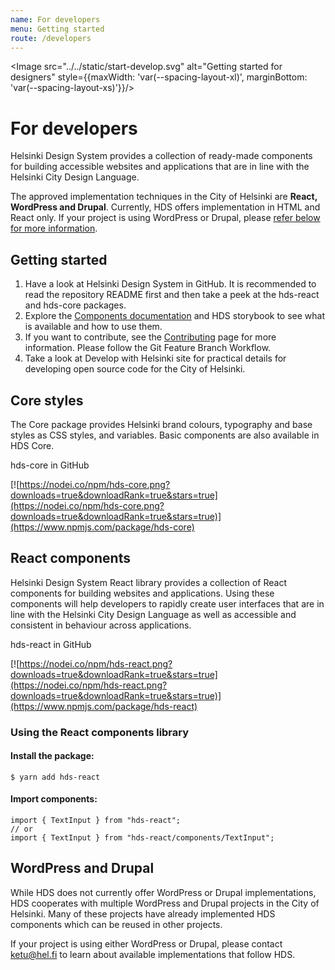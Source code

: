 ```yaml
---
name: For developers
menu: Getting started
route: /developers
---
```




<Image src="../../static/start-develop.svg" alt="Getting started for designers"  style={{maxWidth: 'var(--spacing-layout-xl)', marginBottom: 'var(--spacing-layout-xs)'}}/>

# For developers

<LargeParagraph>Helsinki Design System provides a collection of ready-made components for building accessible websites and applications that are in line with the Helsinki City Design Language.</LargeParagraph>

The approved implementation techniques in the City of Helsinki are **React, WordPress and Drupal**. Currently, HDS offers implementation in HTML and React only. If your project is using WordPress or Drupal, please [refer below for more information](#wordpress-and-drupal).

## Getting started

1. Have a look at <Link href="https://github.com/City-of-Helsinki/helsinki-design-system" external>Helsinki Design System in GitHub</Link>. It is recommended to read the <Link href="https://github.com/City-of-Helsinki/helsinki-design-system/blob/master/packages/react/README.md" external>repository README</Link> first and then take a peek at the <Link href="https://github.com/City-of-Helsinki/helsinki-design-system/tree/master/packages/react" external>hds-react</Link> and <Link href="https://github.com/City-of-Helsinki/helsinki-design-system/tree/master/packages/core" external>hds-core</Link> packages.
2. Explore the [Components documentation](/components "Components") and <Link href="https://city-of-helsinki.github.io/helsinki-design-system/storybook/core/">HDS storybook</Link> to see what is available and how to use them.
3. If you want to contribute, see the [Contributing](/contributing/before-contributing "Contributing") page for more information. Please follow the <Link href="https://www.atlassian.com/git/tutorials/comparing-workflows/feature-branch-workflow" external>Git Feature Branch Workflow</Link>.
4. Take a look at <Link href="https://dev.hel.fi/" external>Develop with Helsinki site</Link> for practical details for developing open source code for the City of Helsinki.

## Core styles
The Core package provides Helsinki brand colours, typography and base styles as CSS styles, and variables. Basic components are also available in HDS Core.

<Link href="https://github.com/City-of-Helsinki/helsinki-design-system/tree/master/packages/core" external>hds-core in GitHub</Link>

[![https://nodei.co/npm/hds-core.png?downloads=true&downloadRank=true&stars=true](https://nodei.co/npm/hds-core.png?downloads=true&downloadRank=true&stars=true)](https://www.npmjs.com/package/hds-core)

## React components
Helsinki Design System React library provides a collection of React components for building websites and applications. Using these components will help developers to rapidly create user interfaces that are in line with the Helsinki City Design Language as well as accessible and consistent in behaviour across applications.

<Link href="https://github.com/City-of-Helsinki/helsinki-design-system/tree/master/packages/react" external>hds-react in GitHub</Link>

[![https://nodei.co/npm/hds-react.png?downloads=true&downloadRank=true&stars=true](https://nodei.co/npm/hds-react.png?downloads=true&downloadRank=true&stars=true)](https://www.npmjs.com/package/hds-react)


### Using the React components library

#### Install the package:

```
$ yarn add hds-react
```

#### Import components:

```tsx
import { TextInput } from "hds-react";
// or
import { TextInput } from "hds-react/components/TextInput";
```

## WordPress and Drupal
While HDS does not currently offer WordPress or Drupal implementations, HDS cooperates with multiple WordPress and Drupal projects in the City of Helsinki. Many of these projects have already implemented HDS components which can be reused in other projects.

If your project is using either WordPress or Drupal, please contact [ketu@hel.fi](mailto:ketu@hel.fi) to learn about available implementations that follow HDS.
